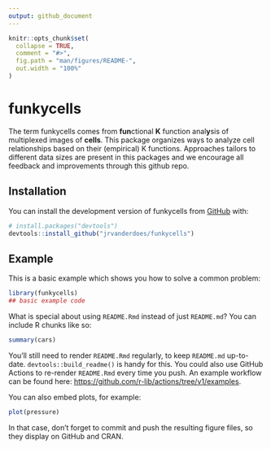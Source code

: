 ```yaml
---
output: github_document
---
```


<!-- README.md is generated from README.Rmd. Please edit that file -->

```r
knitr::opts_chunk$set(
  collapse = TRUE,
  comment = "#>",
  fig.path = "man/figures/README-",
  out.width = "100%"
)
```

# funkycells

<!-- badges: start -->
<!-- badges: end -->

The term funkycells comes from **fun**ctional **K** function anal**y**sis of multiplexed images of **cells**. This package organizes ways to analyze cell relationships based on their (empirical) K functions. Approaches tailors to different data sizes are present in this packages and we encourage all feedback and improvements through this github repo.

## Installation

You can install the development version of funkycells from [GitHub](https://github.com/) with:

``` r
# install.packages("devtools")
devtools::install_github("jrvanderdoes/funkycells")
```

## Example

This is a basic example which shows you how to solve a common problem:

```r
library(funkycells)
## basic example code
```

What is special about using `README.Rmd` instead of just `README.md`? You can include R chunks like so:

```r
summary(cars)
```

You'll still need to render `README.Rmd` regularly, to keep `README.md` up-to-date. `devtools::build_readme()` is handy for this. You could also use GitHub Actions to re-render `README.Rmd` every time you push. An example workflow can be found here: <https://github.com/r-lib/actions/tree/v1/examples>.

You can also embed plots, for example:

```r
plot(pressure)
```

In that case, don't forget to commit and push the resulting figure files, so they display on GitHub and CRAN.
